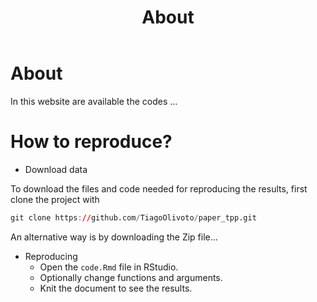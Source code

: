 % About

# About
In this website are available the codes ...


# How to reproduce?

* Download data

To download the files and code needed for reproducing the results, first clone the project with

```r
git clone https://github.com/TiagoOlivoto/paper_tpp.git
```


An alternative way is by downloading the Zip file...

* Reproducing
   - Open the `code.Rmd` file in RStudio.
   - Optionally change functions and arguments.
   - Knit the document to see the results.

